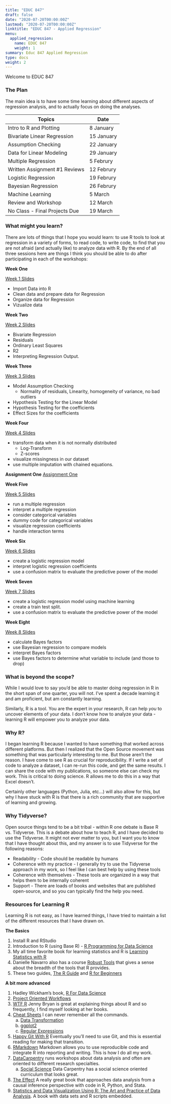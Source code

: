 ```yaml
---
title: "EDUC 847"
draft: false
date: "2020-07-20T00:00:00Z"
lastmod: "2020-07-20T00:00:00Z"
linktitle: "EDUC 847 - Applied Regression"
menu:
  applied_regression:
    name: EDUC 847
    weight: 1
summary: Educ 847 Applied Regression
type: docs
weight: 2
---
```


Welcome to EDUC 847 

### The Plan

The main idea is to have some time learning about different aspects of regression analysis, and to actually focus on doing the analyses.

| Topics                         | Date       |
|--------------------------------|------------|
| Intro to R and Plotting        | 8 January  |
| Bivariate Linear Regression    | 15 January |
| Assumption Checking            | 22 January |
| Data for Linear Modeling       | 29 January |
| Multiple Regression            | 5 Februry  |
| Written Assignment #1 Reviews  | 12 Februry |
| Logistic Regression            | 19 Februry |
| Bayesian Regression            | 26 Februry |
| Machine Learning               | 5 March    |
| Review and Workshop            | 12 March   |
| No Class - Final Projects Due  | 19 March   |

### What might you learn?

There are lots of things that I hope you would learn: to use R tools to look at regression in a variety of forms, to read code, to write code, to find that you are not afraid (and actually like) to analyze data with R. By the end of all three sessions here are things I think you should be able to do after participating in each of the workshops:

**Week One**

[Week 1 Slides](https://ericbrewe.com/slides/educ_847/educ_847_week_1#1)

-   Import Data into R
-   Clean data and prepare data for Regression
-   Organize data for Regression
-   Vizualize data

**Week Two**

[Week 2 Slides](https://ericbrewe.com/courses/educ_847/educ_week_2/)

-   Bivariate Regression
-   Residuals
-   Ordinary Least Squares
-   R2
-   Interpreting Regression Output.

**Week Three**

[Week 3 Slides](https://ericbrewe.com/courses/educ_847/educ_week_3/)

-   Model Assumption Checking
    -   Normality of residuals, Linearity, homogeneity of variance, no bad outliers
-   Hypothesis Testing for the Linear Model
-   Hypothesis Testing for the coefficients
-   Effect Sizes for the coefficients

**Week Four**

[Week 4 Slides](https://ericbrewe.com/courses/educ_847/educ_week_4/)

-   transform data when it is not normally distributed
    -   Log-Transform
    -   Z-scores
-   visualize missingness in our dataset
-   use multiple imputation with chained equations.

**Assignment One** [Assignment One](https://docs.google.com/document/d/1SFvbDpLrjXMllgmqS9WowtQz6Qz_6Ga8DJ0rvSaiQUE/edit?usp=sharing)

**Week Five**

[Week 5 Slides](https://ericbrewe.com/courses/educ_847/educ_week_5/)

-   run a multiple regression
-   interpret a multiple regression
-   consider categorical variables
-   dummy code for categorical variables
-   visualize regression coefficients
-   handle interaction terms

**Week Six**

[Week 6 Slides](https://ericbrewe.com/courses/educ_847/educ_week_6/)

-   create a logistic regression model
-   interpret logistic regression coefficients
-   use a confusion matrix to evaluate the predictive power of the model

**Week Seven**

[Week 7 Slides](https://ericbrewe.com/courses/educ_847/educ_week_7/)

-   create a logistic regression model using machine learning
-   create a train test split.
-   use a confusion matrix to evaluate the predictive power of the model

**Week Eight**

[Week 8 Slides](https://ericbrewe.com/courses/educ_847/educ_week_8/)

-   calculate Bayes factors
-   use Bayesian regression to compare models
-   interpret Bayes factors
-   use Bayes factors to determine what variable to include (and those to drop)

### What is beyond the scope?

While I would love to say you'd be able to master doing regression in R in the short span of one quarter, you will not. I've spent a decade learning it and am proficient, but am constantly learning.

Similarly, R is a tool. You are the expert in your research, R can help *you* to uncover elements of your data. I don't know how to analyze your data - learning R will empower you to analyze your data.

### Why R?

I began learning R because I wanted to have something that worked across different platforms. But then I realized that the Open Source movement was something that was particularly interesting to me. But those aren't the reason. I have come to see R as crucial for reproducibility. If I write a set of code to analyze a dataset, I can re-run this code, and get the same results. I can share the code with my publications, so someone else can check my work. This is critical to doing science. R allows me to do this in a way that Excel doesn't.

Certainly other languages (Python, Julia, etc...) will also allow for this, but why I have stuck with R is that there is a rich community that are supportive of learning and growing.

### Why Tidyverse?

Open source things tend to be a bit tribal - within R one debate is Base R vs. Tidyverse. This is a debate about how to teach R, and I have decided to use the Tidyverse. It might not ever matter to you, but I want you to know that I have thought about this, and my answer is to use Tidyverse for the following reasons:

-   Readability - Code should be readable by humans
-   Coherence with my practice - I generally try to use the Tidyverse approach in my work, so I feel like I can best help by using these tools
-   Coherence with themselves - These tools are organized in a way that helps them to be internally coherent
-   Support - There are loads of books and websites that are published open-source, and so you can typically find the help you need.

### Resources for Learning R

Learning R is not easy, as I have learned things, I have tried to maintain a list of the different resources that I have drawn on.

**The Basics**

1.  Install R and RStudio
2.  Introduction to R (using Base R) - [R Programming for Data Science](https://bookdown.org/rdpeng/rprogdatascience/)
3.  My all time favorite book for learning statistics and R is [Learning Statistics with R](https://learningstatisticswithr.com/book//)
4.  Danielle Navarro also has a course [Robust Tools](http://robust-tools.djnavarro.net/) that gives a sense about the breadth of the tools that R provides.
5.  These two guides, [The R Guide](https://drive.google.com/file/d/1G9rqsXdesobxbWivbrD1MN0K97jMNEST/view) and [R for Beginners](https://drive.google.com/file/d/1jUivTK7z3Ig_51upZ4mD5l2v-PCXOoGp/view)

**A bit more advanced**

1.  Hadley Wickham's book, [R For Data Science](https://r4ds.had.co.nz/)
2.  [Project Oriented Workflows](https://www.tidyverse.org/blog/2017/12/workflow-vs-script/)
3.  [WTF R](https://rstats.wtf/index.html) Jenny Bryan is great at explaining things about R and so frequently, I find myself looking at her books.
4.  [Cheat Sheets](https://rstudio.com/resources/cheatsheets/) I can never remember all the commands.
    a.  [Data Transformation](file:///Users/ericbrewelaptop/Downloads/data-transformation.pdf)
    b.  [ggplot2](https://github.com/rstudio/cheatsheets/raw/master/data-visualization-2.1.pdf)
    c.  [Regular Expressions](https://github.com/rstudio/cheatsheets/raw/master/data-visualization-2.1.pdf)
5.  [Happy Git With R](https://happygitwithr.com/) Eventually you'll need to use Git, and this is essential reading for making that transition.
6.  [RMarkdown](https://bookdown.org/yihui/rmarkdown/software-info.html) Markdown allows you to use reproducible code and integrate R into reporting and writing. This is how I do all my work.
7.  [DataCarpentry](https://datacarpentry.org/) runs workshops about data analysis and often are oriented to different research specialties.
    a.  [Social Science](https://datacarpentry.org/lessons/#social-science-curriculum) Data Carpentry has a social science oriented curriculum that looks great.
8.  [The Effect](https://theeffectbook.net/) A really great book that approaches data analysis from a causal inference perspective with code in R, Python, and Stata.
9.  [Statistics and Data Visualization Using R: The Art and Practice of Data Analysis](https://edge.sagepub.com/brownstats1e). A book with data sets and R scripts embedded.
